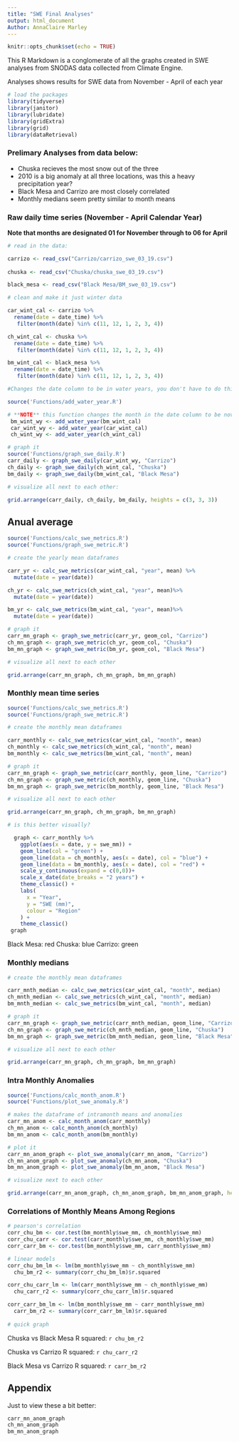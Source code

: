 ```yaml
---
title: "SWE Final Analyses"
output: html_document
Author: AnnaClaire Marley
---
```


```r
knitr::opts_chunk$set(echo = TRUE)
```

This R Markdown is a conglomerate of all the graphs created in SWE analyses from SNODAS data collected from Climate Engine. 

Analyses shows results for SWE data from November - April of each year

```r
# load the packages
library(tidyverse)
library(janitor)
library(lubridate)
library(gridExtra)
library(grid)
library(dataRetrieval)


```

### Prelimary Analyses from data below:

- Chuska recieves the most snow out of the three
- 2010 is a big anomaly at all three locations, was this a heavy precipitation year?
- Black Mesa and Carrizo are most closely correlated
- Monthly medians seem pretty similar to month means


### Raw daily time series (November - April Calendar Year)
**Note that months are designated 01 for November through to 06 for April **

```r

# read in the data:

carrizo <- read_csv("Carrizo/carrizo_swe_03_19.csv") 
  
chuska <- read_csv("Chuska/chuska_swe_03_19.csv")

black_mesa <- read_csv("Black Mesa/BM_swe_03_19.csv")

# clean and make it just winter data

car_wint_cal <- carrizo %>% 
  rename(date = date_time) %>% 
   filter(month(date) %in% c(11, 12, 1, 2, 3, 4))

ch_wint_cal <- chuska %>% 
  rename(date = date_time) %>% 
   filter(month(date) %in% c(11, 12, 1, 2, 3, 4))

bm_wint_cal <- black_mesa %>% 
  rename(date = date_time) %>% 
   filter(month(date) %in% c(11, 12, 1, 2, 3, 4))

#Changes the date column to be in water years, you don't have to do this step if you already have the dates in water year format

source('Functions/add_water_year.R')

# **NOTE** this function changes the month in the date column to be nov = 1 and april = 6
 bm_wint_wy <- add_water_year(bm_wint_cal)
 car_wint_wy <- add_water_year(car_wint_cal)
 ch_wint_wy <- add_water_year(ch_wint_cal)

```

```r
# graph it
source('Functions/graph_swe_daily.R')
carr_daily <- graph_swe_daily(car_wint_wy, "Carrizo")
ch_daily <- graph_swe_daily(ch_wint_cal, "Chuska")
bm_daily <- graph_swe_daily(bm_wint_cal, "Black Mesa")

# visualize all next to each other:

grid.arrange(carr_daily, ch_daily, bm_daily, heights = c(3, 3, 3))


```

## Anual average 

```r
source('Functions/calc_swe_metrics.R')
source('Functions/graph_swe_metric.R')

# create the yearly mean dataframes

carr_yr <- calc_swe_metrics(car_wint_cal, "year", mean) %>% 
  mutate(date = year(date))

ch_yr <- calc_swe_metrics(ch_wint_cal, "year", mean)%>% 
  mutate(date = year(date))

bm_yr <- calc_swe_metrics(bm_wint_cal, "year", mean)%>% 
  mutate(date = year(date))

# graph it
carr_mn_graph <- graph_swe_metric(carr_yr, geom_col, "Carrizo")
ch_mn_graph <- graph_swe_metric(ch_yr, geom_col, "Chuska")
bm_mn_graph <- graph_swe_metric(bm_yr, geom_col, "Black Mesa")

# visualize all next to each other 

grid.arrange(carr_mn_graph, ch_mn_graph, bm_mn_graph)

```


### Monthly mean time series

```r
source('Functions/calc_swe_metrics.R')
source('Functions/graph_swe_metric.R')

# create the monthly mean dataframes

carr_monthly <- calc_swe_metrics(car_wint_cal, "month", mean)
ch_monthly <- calc_swe_metrics(ch_wint_cal, "month", mean)
bm_monthly <- calc_swe_metrics(bm_wint_cal, "month", mean)

# graph it
carr_mn_graph <- graph_swe_metric(carr_monthly, geom_line, "Carrizo")
ch_mn_graph <- graph_swe_metric(ch_monthly, geom_line, "Chuska")
bm_mn_graph <- graph_swe_metric(bm_monthly, geom_line, "Black Mesa")

# visualize all next to each other 

grid.arrange(carr_mn_graph, ch_mn_graph, bm_mn_graph)

# is this better visually?

  graph <- carr_monthly %>% 
    ggplot(aes(x = date, y = swe_mm)) + 
    geom_line(col = "green") +
    geom_line(data = ch_monthly, aes(x = date), col = "blue") +
    geom_line(data = bm_monthly, aes(x = date), col = "red") +
    scale_y_continuous(expand = c(0,0))+
    scale_x_date(date_breaks = "2 years") +
    theme_classic() + 
    labs(
      x = "Year",
      y = "SWE (mm)",
      colour = "Region"
    ) +
    theme_classic() 
 graph 

```

Black Mesa: red
Chuska: blue
Carrizo: green

### Monthly medians

```r
# create the monthly mean dataframes

carr_mnth_median <- calc_swe_metrics(car_wint_cal, "month", median)
ch_mnth_median <- calc_swe_metrics(ch_wint_cal, "month", median)
bm_mnth_median <- calc_swe_metrics(bm_wint_cal, "month", median)

# graph it
carr_mn_graph <- graph_swe_metric(carr_mnth_median, geom_line, "Carrizo")
ch_mn_graph <- graph_swe_metric(ch_mnth_median, geom_line, "Chuska")
bm_mn_graph <- graph_swe_metric(bm_mnth_median, geom_line, "Black Mesa")

# visualize all next to each other 

grid.arrange(carr_mn_graph, ch_mn_graph, bm_mn_graph)


```



### Intra Monthly Anomalies

```r
source('Functions/calc_month_anom.R')
source('Functions/plot_swe_anomaly.R')

# makes the dataframe of intramonth means and anomalies
carr_mn_anom <- calc_month_anom(carr_monthly)
ch_mn_anom <- calc_month_anom(ch_monthly)
bm_mn_anom <- calc_month_anom(bm_monthly)

# plot it
carr_mn_anom_graph <- plot_swe_anomaly(carr_mn_anom, "Carrizo")
ch_mn_anom_graph <- plot_swe_anomaly(ch_mn_anom, "Chuska")
bm_mn_anom_graph <- plot_swe_anomaly(bm_mn_anom, "Black Mesa")

# visualize next to each other

grid.arrange(carr_mn_anom_graph, ch_mn_anom_graph, bm_mn_anom_graph, heights = c(3, 3, 3))


```


### Correlations of Monthly Means Among Regions

```r
# pearson's correlation
corr_chu_bm <- cor.test(bm_monthly$swe_mm, ch_monthly$swe_mm)
corr_chu_carr <- cor.test(carr_monthly$swe_mm, ch_monthly$swe_mm)
corr_carr_bm <- cor.test(bm_monthly$swe_mm, carr_monthly$swe_mm)

# linear models
corr_chu_bm_lm <- lm(bm_monthly$swe_mm ~ ch_monthly$swe_mm)
  chu_bm_r2 <- summary(corr_chu_bm_lm)$r.squared

corr_chu_carr_lm <- lm(carr_monthly$swe_mm ~ ch_monthly$swe_mm)
  chu_carr_r2 <- summary(corr_chu_carr_lm)$r.squared 

corr_carr_bm_lm <- lm(bm_monthly$swe_mm ~ carr_monthly$swe_mm)
  carr_bm_r2 <- summary(corr_carr_bm_lm)$r.squared 
  
# quick graph


```

Chuska vs Black Mesa R squared: `r chu_bm_r2`

Chuska vs Carrizo R squared: `r chu_carr_r2`

Black Mesa vs Carrizo R squared: `r carr_bm_r2`



## Appendix

Just to view these a bit better:

```r
carr_mn_anom_graph 
ch_mn_anom_graph
bm_mn_anom_graph 


```

